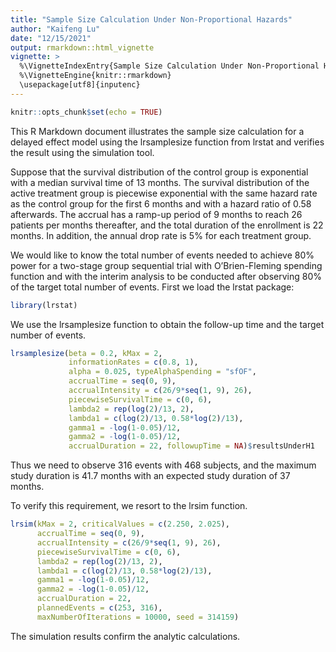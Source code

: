 ---
title: "Sample Size Calculation Under Non-Proportional Hazards"
author: "Kaifeng Lu"
date: "12/15/2021"
output: rmarkdown::html_vignette
vignette: >
  %\VignetteIndexEntry{Sample Size Calculation Under Non-Proportional Hazards}
  %\VignetteEngine{knitr::rmarkdown}
  \usepackage[utf8]{inputenc}
---

```{r setup, include=FALSE}
knitr::opts_chunk$set(echo = TRUE)
```

This R Markdown document illustrates the sample size calculation for a delayed effect model using the lrsamplesize function from lrstat and verifies the result using the simulation tool.

Suppose that the survival distribution of the control group is exponential with a median survival time of 13 months. The survival distribution of the active treatment group is piecewise exponential with the same hazard rate as the control group for the first 6 months and with a hazard ratio of 0.58 afterwards. The accrual has a ramp-up period of 9 months to reach 26 patients per months thereafter, and the total duration of the enrollment is 22 months. In addition, the annual drop rate is 5% for each treatment group.

We would like to know the total number of events needed to achieve 80% power for a two-stage group sequential trial with O'Brien-Fleming spending function and with the interim analysis to be conducted after observing 80% of the target total number of events. First we load the lrstat package:
```{r}
library(lrstat)
```

We use the lrsamplesize function to obtain the follow-up time and the target number of events.
```{r}
lrsamplesize(beta = 0.2, kMax = 2, 
             informationRates = c(0.8, 1),
             alpha = 0.025, typeAlphaSpending = "sfOF", 
             accrualTime = seq(0, 9),
             accrualIntensity = c(26/9*seq(1, 9), 26),
             piecewiseSurvivalTime = c(0, 6),
             lambda2 = rep(log(2)/13, 2),
             lambda1 = c(log(2)/13, 0.58*log(2)/13),
             gamma1 = -log(1-0.05)/12, 
             gamma2 = -log(1-0.05)/12,
             accrualDuration = 22, followupTime = NA)$resultsUnderH1
```

Thus we need to observe 316 events with 468 subjects, and the maximum study duration is 41.7 months with an expected study duration of 37 months.

To verify this requirement, we resort to the lrsim function.
```{r}
lrsim(kMax = 2, criticalValues = c(2.250, 2.025), 
      accrualTime = seq(0, 9),
      accrualIntensity = c(26/9*seq(1, 9), 26),
      piecewiseSurvivalTime = c(0, 6),
      lambda2 = rep(log(2)/13, 2),
      lambda1 = c(log(2)/13, 0.58*log(2)/13),
      gamma1 = -log(1-0.05)/12, 
      gamma2 = -log(1-0.05)/12,
      accrualDuration = 22,
      plannedEvents = c(253, 316), 
      maxNumberOfIterations = 10000, seed = 314159)
```

The simulation results confirm the analytic calculations.

